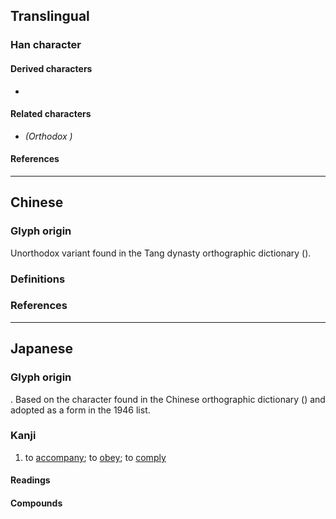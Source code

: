 {{also|從|征}}
{{character info/new}}
==Translingual==
{{Han simplified forms|從|従|从}}

===Han character===
{{Han char|rn=60|rad=彳|as=07|sn=10|four=28281|canj=HOTYO|ids=⿰彳⿱䒑龰}}

====Derived characters====
* {{l|mul|[[𫞋]], [[縦]], [[𧱷]], [[𮜀]], [[𭞁]], [[𮋹]]}}

====Related characters====
* {{l|mul|從}} ''(Orthodox {{w|Traditional Chinese|traditional form}})''

====References====
{{Han ref|kx=0367.271|dkj=10133|dj=0691.130|hdz=20826.040|uh=5F93}}

----

==Chinese==

===Glyph origin===
Unorthodox variant {{Han simp|從|f=从|t=䒑|nocap=y}} found in the Tang dynasty orthographic dictionary {{w|Ganlu Zishu}} ({{w2|zh|干祿字書}}).

===Definitions===
{{zh-see|從}}

===References===
{{R:twedu|A01293-003#18}}

----

==Japanese==
{{ja-kanji forms|従|從}}

===Glyph origin===
{{Han simp|從|f=从|t=䒑}}. Based on the character found in the Chinese orthographic dictionary {{w|Ganlu Zishu}} ({{w2|ja|干祿字書}})<!-- Refer http://dict.variants.moe.edu.tw/variants/rbt/word_attribute.rbt?quote_code=QTAxMjkzLTAwMw#18 --> and adopted as a {{w|shinjitai}} form in the 1946 {{w|Tōyō kanji}} list.

===Kanji===
{{ja-kanji|grade=6|rs=彳07|kyu=從}}

# to [[accompany]]; to [[obey]]; to [[comply]]

====Readings====
{{ja-readings
|goon=しゅ, じゅ, じゅう
|kanon=しょう
|kanyoon=じゅう
|kun=したが-う, したが-える, より
|nanori=つぐ
}}

====Compounds====
{{der2|ja
|{{ja-r|従兄弟|いとこ}}: {{l|en|male}} {{l|en|cousin}}
|{{ja-r|従姉妹|いとこ}}: {{l|en|female}} {{l|en|cousin}}
|{{ja-r|臣%従|しん%じゅう}}: {{l|en|vassalage}}
|{{ja-r|従%業|じゅう%ぎょう}}: {{l|en|employment}}
|{{ja-r|従%軍|じゅう%ぐん}}: {{l|en|war}} {{l|en|campaign}}; {{l|en|military}} {{l|en|service}}
|{{ja-r|従%者|じゅう%しゃ}}: {{l|en|attendant}}; {{l|en|servant}}; {{l|en|follower}}
|{{ja-r|従%事|じゅう%じ}}: {{l|en|engagement}}
|{{ja-r|主%従|しゅう%じゅう}}: {{l|en|master}} and {{l|en|servant}}; {{l|en|employer}} and {{l|en|employee}}
|{{ja-r|従%順|じゅう%じゅん}}: {{l|en|obedient}}; {{l|en|submissive}}; {{l|en|docile}}
|{{ja-r|従%前|じゅう%ぜん}}; {{l|en|previous}}; {{l|en|former}}
|{{ja-r|従%属|じゅう%ぞく}}; {{l|en|subordination}}; {{l|en|dependency}}
|{{ja-r|従%僕|じゅう%ぼく}}: {{l|en|male}} {{l|en|attendant}} {{l|en|servant}}
|{{ja-r|従%来|じゅう%らい}}: {{l|en|until}} {{l|en|now}}; {{l|en|conventional}}; {{l|en|existing}}
|{{ja-r|追%従|つい%しょう}}: {{l|en|flattery}}
|{{ja-r|服%従|ふく%じゅう}}: {{l|en|obedience}}; {{l|en|submission}}
|{{ja-r|盲%従|もう%じゅう}}: {{l|en|blind}} {{l|en|obedience}}
|{{ja-r|隷%従|れい%じゅう}}: {{l|en|slavery}}
}}